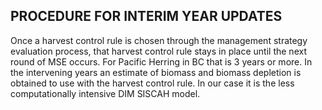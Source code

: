 ## PROCEDURE FOR INTERIM YEAR UPDATES {-}

Once a harvest control rule is chosen through the management strategy evaluation 
process, that harvest control rule stays in place until the next round of MSE
occurs.
For Pacific Herring in BC that is 3 years or more. 
In the intervening years an estimate of biomass and biomass depletion
is obtained to use with the harvest control rule.
In our case it is the less computationally intensive DIM SISCAH model.
